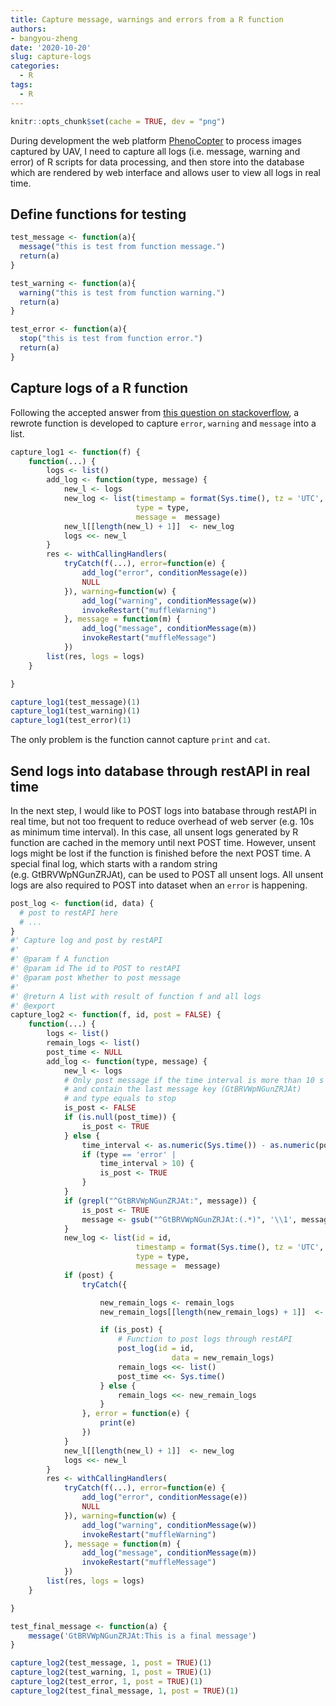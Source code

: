 ```yaml
---
title: Capture message, warnings and errors from a R function
authors: 
- bangyou-zheng
date: '2020-10-20'
slug: capture-logs
categories:
  - R
tags:
  - R
---
```



```r
knitr::opts_chunk$set(cache = TRUE, dev = "png")
```

During development the web platform [PhenoCopter](https://phenocopter.bangyou.me) to process images captured by UAV, I need to capture all logs (i.e. message, warning and error) of R scripts for data processing, and then store into the database which are rendered by web interface and allows user to view all logs in real time.

## Define functions for testing
```r
test_message <- function(a){
  message("this is test from function message.")
  return(a)
}

test_warning <- function(a){
  warning("this is test from function warning.")
  return(a)
}

test_error <- function(a){
  stop("this is test from function error.")
  return(a)
}
```


## Capture logs of a R function

Following the accepted answer from [this question on stackoverflow](https://stackoverflow.com/questions/4948361), a rewrote function is developed to capture `error`, `warning` and `message` into a list. 

```r

capture_log1 <- function(f) {
    function(...) {
        logs <- list()
        add_log <- function(type, message) {
            new_l <- logs
            new_log <- list(timestamp = format(Sys.time(), tz = 'UTC', format = '%Y-%m-%d %H:%M:%S'),
                            type = type,
                            message =  message)
            new_l[[length(new_l) + 1]]  <- new_log
            logs <<- new_l
        }
        res <- withCallingHandlers(
            tryCatch(f(...), error=function(e) {
                add_log("error", conditionMessage(e))
                NULL
            }), warning=function(w) {
                add_log("warning", conditionMessage(w))
                invokeRestart("muffleWarning")
            }, message = function(m) {
                add_log("message", conditionMessage(m))
                invokeRestart("muffleMessage")
            })
        list(res, logs = logs)
    }

}

```

```r
capture_log1(test_message)(1)
capture_log1(test_warning)(1)
capture_log1(test_error)(1)
```

The only problem is the function cannot capture `print` and `cat`.

## Send logs into database through restAPI in real time

In the next step, I would like to POST logs into batabase through restAPI in real time, but 
not too frequent to reduce overhead of web server (e.g. 10s as  minimum time interval). In this case, all unsent logs generated by R function are cached in the memory until next POST time. However, unsent logs might be lost if the function is finished before the next POST time. A special final log, which starts with a random string (e.g. GtBRVWpNGunZRJAt), can be used to POST all unsent logs. All unsent logs are also required to POST into dataset when an `error` is happening.


```r
post_log <- function(id, data) {
  # post to restAPI here
  # ...
}
#' Capture log and post by restAPI
#'
#' @param f A function
#' @param id The id to POST to restAPI
#' @param post Whether to post message
#'
#' @return A list with result of function f and all logs
#' @export
capture_log2 <- function(f, id, post = FALSE) {
    function(...) {
        logs <- list()
        remain_logs <- list()
        post_time <- NULL
        add_log <- function(type, message) {
            new_l <- logs
            # Only post message if the time interval is more than 10 s
            # and contain the last message key (GtBRVWpNGunZRJAt)
            # and type equals to stop
            is_post <- FALSE
            if (is.null(post_time)) {
                is_post <- TRUE
            } else {
                time_interval <- as.numeric(Sys.time()) - as.numeric(post_time)
                if (type == 'error' |
                    time_interval > 10) {
                    is_post <- TRUE
                }
            }
            if (grepl("^GtBRVWpNGunZRJAt:", message)) {
                is_post <- TRUE
                message <- gsub("^GtBRVWpNGunZRJAt:(.*)", '\\1', message)
            }
            new_log <- list(id = id,
                            timestamp = format(Sys.time(), tz = 'UTC', format = '%Y-%m-%d %H:%M:%S'),
                            type = type,
                            message =  message)
            if (post) {
                tryCatch({

                    new_remain_logs <- remain_logs
                    new_remain_logs[[length(new_remain_logs) + 1]]  <- new_log

                    if (is_post) {
                        # Function to post logs through restAPI
                        post_log(id = id,
                                    data = new_remain_logs)
                        remain_logs <<- list()
                        post_time <<- Sys.time()
                    } else {
                        remain_logs <<- new_remain_logs
                    }
                }, error = function(e) {
                    print(e)
                })
            }
            new_l[[length(new_l) + 1]]  <- new_log
            logs <<- new_l
        }
        res <- withCallingHandlers(
            tryCatch(f(...), error=function(e) {
                add_log("error", conditionMessage(e))
                NULL
            }), warning=function(w) {
                add_log("warning", conditionMessage(w))
                invokeRestart("muffleWarning")
            }, message = function(m) {
                add_log("message", conditionMessage(m))
                invokeRestart("muffleMessage")
            })
        list(res, logs = logs)
    }

}

```

```r
test_final_message <- function(a) {
    message('GtBRVWpNGunZRJAt:This is a final message')
}
```


```r
capture_log2(test_message, 1, post = TRUE)(1)
capture_log2(test_warning, 1, post = TRUE)(1)
capture_log2(test_error, 1, post = TRUE)(1)
capture_log2(test_final_message, 1, post = TRUE)(1)
```

